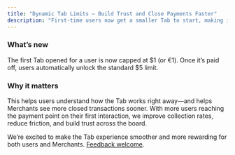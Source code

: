 ```yaml
---
title: "Dynamic Tab Limits — Build Trust and Close Payments Faster"
description: "First-time users now get a smaller Tab to start, making it easier to complete a payment early and unlock the full $5 Tab. Faster conversions for Merchants, shorter time-to-value for users."
---
```


### **What’s new**

The first Tab opened for a user is now capped at \$1 (or €1). Once it’s paid off, users automatically unlock the standard \$5 limit.

### **Why it matters**

This helps users understand how the Tab works right away—and helps Merchants see more closed transactions sooner. With more users reaching the payment point on their first interaction, we improve collection rates, reduce friction, and build trust across the board.

We’re excited to make the Tab experience smoother and more rewarding for both users and Merchants. [Feedback welcome](mailto:product@supertab.co).